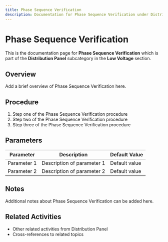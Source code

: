 ```yaml
---
title: Phase Sequence Verification
description: Documentation for Phase Sequence Verification under Distribution Panel in Low Voltage category
---
```


# Phase Sequence Verification

This is the documentation page for **Phase Sequence Verification** which is part of the **Distribution Panel** subcategory in the **Low Voltage** section.

## Overview

Add a brief overview of Phase Sequence Verification here.

## Procedure

1. Step one of the Phase Sequence Verification procedure
2. Step two of the Phase Sequence Verification procedure
3. Step three of the Phase Sequence Verification procedure

## Parameters

| Parameter | Description | Default Value |
|-----------|-------------|---------------|
| Parameter 1 | Description of parameter 1 | Default value |
| Parameter 2 | Description of parameter 2 | Default value |

## Notes

Additional notes about Phase Sequence Verification can be added here.

## Related Activities

- Other related activities from Distribution Panel
- Cross-references to related topics
